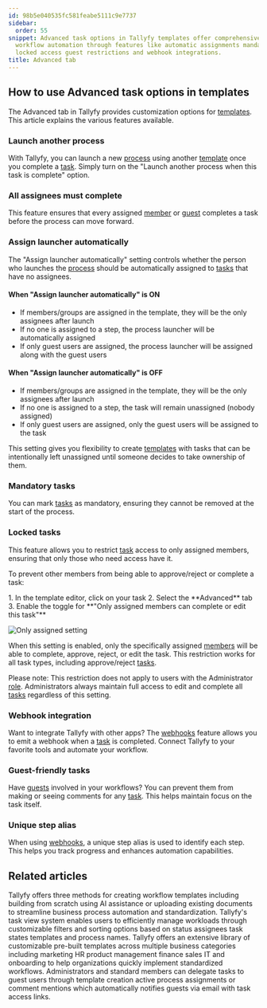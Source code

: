 ```yaml
---
id: 98b5e040535fc581feabe5111c9e7737
sidebar:
  order: 55
snippet: Advanced task options in Tallyfy templates offer comprehensive control over
  workflow automation through features like automatic assignments mandatory tasks
  locked access guest restrictions and webhook integrations.
title: Advanced tab
---
```



## How to use Advanced task options in templates

The Advanced tab in Tallyfy provides customization options for [templates](/products/pro/documenting/templates/). This article explains the various features available.

### Launch another process

With Tallyfy, you can launch a new [process](/products/pro/tracking-and-tasks/processes/) using another [template](/products/pro/documenting/templates/) once you complete a [task](/products/pro/tracking-and-tasks/tasks/). Simply turn on the "Launch another process when this task is complete" option.

### All assignees must complete

This feature ensures that every assigned [member](/products/pro/documenting/members/) or [guest](/products/pro/documenting/guests/) completes a task before the process can move forward.

### Assign launcher automatically

The "Assign launcher automatically" setting controls whether the person who launches the [process](/products/pro/tracking-and-tasks/processes/) should be automatically assigned to [tasks](/products/pro/tracking-and-tasks/tasks/) that have no assignees.

#### When "Assign launcher automatically" is ON

- If members/groups are assigned in the template, they will be the only assignees after launch
- If no one is assigned to a step, the process launcher will be automatically assigned
- If only guest users are assigned, the process launcher will be assigned along with the guest users

#### When "Assign launcher automatically" is OFF

- If members/groups are assigned in the template, they will be the only assignees after launch
- If no one is assigned to a step, the task will remain unassigned (nobody assigned)
- If only guest users are assigned, only the guest users will be assigned to the task

This setting gives you flexibility to create [templates](/products/pro/documenting/templates/) with tasks that can be intentionally left unassigned until someone decides to take ownership of them.

### Mandatory tasks

You can mark [tasks](/products/pro/tracking-and-tasks/tasks/) as mandatory, ensuring they cannot be removed at the start of the process.

### Locked tasks

This feature allows you to restrict [task](/products/pro/tracking-and-tasks/tasks/) access to only assigned members, ensuring that only those who need access have it.

To prevent other members from being able to approve/reject or complete a task:

<Steps>
1. In the template editor, click on your task
2. Select the **Advanced** tab
3. Enable the toggle for **"Only assigned members can complete or edit this task"**
</Steps>

![Only assigned setting](https://screenshots.tallyfy.com/tallyfy%2Fpro%2Fdesktop-light-only-assigned-can-complete.png)

When this setting is enabled, only the specifically assigned [members](/products/pro/documenting/members/) will be able to complete, approve, reject, or edit the task. This restriction works for all task types, including approve/reject [tasks](/products/pro/tracking-and-tasks/tasks/).

Please note: This restriction does not apply to users with the Administrator [role](/products/pro/documenting/members/how-do-i-manage-member-permissions-in-tallyfy/). Administrators always maintain full access to edit and complete all [tasks](/products/pro/tracking-and-tasks/tasks/) regardless of this setting.

### Webhook integration

Want to integrate Tallyfy with other apps? The [webhooks](/products/pro/integrations/webhooks/) feature allows you to emit a webhook when a [task](/products/pro/tracking-and-tasks/tasks/) is completed. Connect Tallyfy to your favorite tools and automate your workflow.

### Guest-friendly tasks

Have [guests](/products/pro/documenting/guests/) involved in your workflows? You can prevent them from making or seeing comments for any [task](/products/pro/tracking-and-tasks/tasks/). This helps maintain focus on the task itself.

### Unique step alias

When using [webhooks](/products/pro/integrations/webhooks/), a unique step alias is used to identify each step. This helps you track progress and enhances automation capabilities.


## Related articles
<CardGrid>
<LinkTitleCard header="<b>Templates > Create a template</b>" href="/products/pro/documenting/templates/create-template/" > Tallyfy offers three methods for creating workflow templates including building from scratch using AI assistance or uploading existing documents to streamline business process automation and standardization. </LinkTitleCard>
<LinkTitleCard header="<b>Tasks View > Customize the task view</b>" href="/products/pro/tracking-and-tasks/tasks-view/how-can-i-customize-task-views-in-tallyfy/" > Tallyfy's task view system enables users to efficiently manage workloads through customizable filters and sorting options based on status assignees task states templates and process names. </LinkTitleCard>
<LinkTitleCard header="<b>Templates > Sample templates</b>" href="/products/pro/documenting/templates/how-can-i-access-tallyfys-sample-templates/" > Tallyfy offers an extensive library of customizable pre-built templates across multiple business categories including marketing HR product management finance sales IT and onboarding to help organizations quickly implement standardized workflows. </LinkTitleCard>
<LinkTitleCard header="<b>Guests > Assign tasks to guests</b>" href="/products/pro/documenting/guests/how-can-i-assign-tasks-to-guest-users-in-tallyfy/" > Administrators and standard members can delegate tasks to guest users through template creation active process assignments or comment mentions which automatically notifies guests via email with task access links. </LinkTitleCard>
</CardGrid>